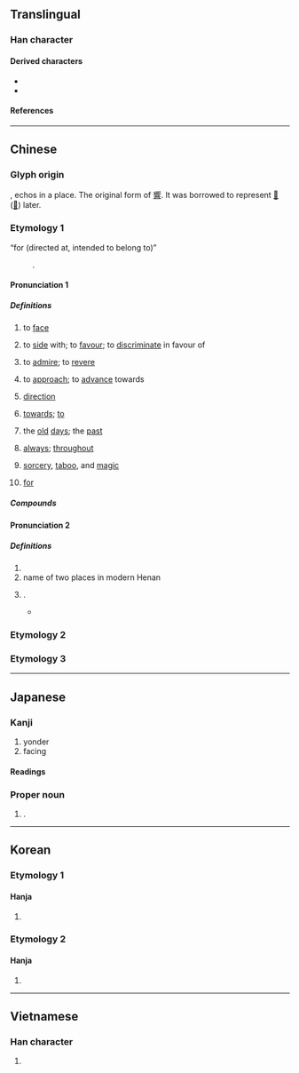 {{also|何|同|回|嚮}}
{{character info}}
==Translingual==
{{stroke order}}

===Han character===
{{Han char|rn=30|rad=口|as=03|sn=6|four=27220|canj=HBR|ids=⿱丿冋,⿵𰃦口}}

====Derived characters====
* {{l|mul|[[响]], [[垧]], [[姠]], [[恦]], [[逈]], [[𣂝]], [[晌]], [[𬂭]], [[𤈍]], [[珦]], [[𥹝]], [[𥿧]], [[䖮]], [[𧧦]], [[𮚹]], [[銄]], [[餉]]([[饷]]), [[𮯄]]}}
* {{l|mul|[[䚁]], [[𭕜]], [[扄]], [[晑]], [[𥭈]], [[𰈜]], [[𠽘]], [[𤍀]], [[嚮]], [[𪢞]], [[𧥁]], [[𫝙]], [[𫷇]], [[𣹚]], [[𮣛]]}}

====References====
{{Han ref|kx=0176.040|dkj=03301|dj=0393.040|hdz=10579.080|uh=5411}}

----

==Chinese==

===Glyph origin===
{{Han etym}}
{{Han compound|宀|口|t1=house|t2=mouth|ls=ic}}, echos in a place. The original form of [[響]]. It was borrowed to represent [[𠨍]] ([[嚮]]) later.

===Etymology 1===
{{zh-forms}}
; “for (directed at, intended to belong to)”
: {{obor|zh|ja|-}} {{ja-r|向け|むけ}}.

====Pronunciation 1====
{{zh-pron
|m=xiàng
|ma=y
|m-s=xiang4
|c=hoeng3
|c-t=
|g=
|h=pfs=hiong
|j=
|md=hióng
|mn=qz,tw,xm:hiòng/twvk,zz:hiàng/hiàⁿ/ǹg/tw:àⁿ
|mn_note=hiòng/hiàng - literary; hiàⁿ/ǹg/àⁿ - vernacular
|mn-t=hiang3
|w=2xian
|x=
|mc=2
|oc=y,2
|cat=v,n,prep,adv,suf
}}

=====Definitions=====
{{zh-hanzi}}

# to [[face]]
#: {{zh-x|向陽|to face the sun}}
#: {{zh-x|大門 向 南|the entrance faces south}}
#: {{zh-x|相 向 而 行|to walk towards each other}}
# to [[side]] with; to [[favour]]; to [[discriminate]] in favour of
#  {{lb|zh|literary}} to [[admire]]; to [[revere]]
# {{lb|zh|literary}} to [[approach]]; to [[advance]] towards
#: {{zh-x|向晚|evening}}
# [[direction]]
#: {{zh-x|風向|wind direction}}
#: {{zh-x|志向|ambitions}}
# [[towards]]; [[to]]
#: {{zh-x|向 東 走|to go east}}
#: {{zh-x|流 向 大海|to flow towards the sea}}
#: {{zh-x|向 警方 報案|to report a crime to the post}}
#: {{zh-x|我 有 些 問題 想 向 您 請教。|}}
#: {{zh-x|大家 紛紛 把 目光 投 向 他。|Everyone cast their gaze towards him.}}
# {{lb|zh|literary}} the [[old]] [[day|days]]; the [[past]]
# [[always]]; [[throughout]]
#: {{zh-x|向 有 研究}}
# {{lb|zh|[[Taivoan]] religious concept}} [[sorcery]], [[taboo]], and [[magic]]
# {{lb|zh|chiefly|ACG|suffix forming attributive adjectives}} [[for]] {{gloss|directed at, intended to belong to}}

=====Compounds=====
{{zh-der|一向|向北|向前|向東|向下|向西|向導|向日葵|向來|方向|不可向邇|不知去向|人心向背|人心所向|偏向|傾向|內向|共同趨向|出口導向|分向島|劉向|動向|去向|反向|反方向|取向|向上|向使|向例|向光|向光性|向化|向午|向善|向地性|向格|向壁虛構|向壁虛造|向外|向學|向寵|向平之願|向年|向往|向後|向心力|向心花序|向斜層|向日|向日性|向時|向晚|向暮|向曉|向榮|向溼性|向火|向火乞兒|向當|向盤|向秀|向聲背實|向背|向著/向着|向量|向錢看|向陽|向隅|向隅獨泣|向隅而泣|向電性|向非|向順|向風|單向|單向天線|單向道|外向|大方向|奈向|奮發向上|定向|定向天線|導向|導向思考|導向飛彈|導向魚雷|山向|志向|怒目相向|性向|性向測驗|意向|所向披靡|所向無前|所向無敵|投向|折節向學|指向|改惡向善|改過向善|斐然向風|方向燈|方向盤|方向舵|昏頭轉向|暈頭轉向|朝向|東向|東奔西向|橫向|欣欣向榮|歸向|歸向導引|民心趨向|民意向背|無計向|物件導向|特殊性向|發憤向上|相向|看風向|矇頭轉向|矛盾相向|航向|蘄向|護向|走向|趨向|轉向|迎向|迴向|逆向|逆向公車|逆向思考|逆向整合|邁向|鋒芒所向|雙向|雙向溝通|震旦方向|靡然向風|風向|風向標|風向球|風向袋|向望:ǹg-bāng;Min Nan}}

====Pronunciation 2====
{{zh-pron
|m=Xiàng
|c=hoeng3
|mn=xm,qz:Hiòng/zz:Hiàng
|mc=1
|oc=n,1
|cat=pn
}}

=====Definitions=====
{{zh-hanzi}}

# {{place|zh|ancient state|in modern|p/Shandong}}
# name of two places in modern Henan
# {{surname|zh}}.
#* {{zh-x|將軍 ^向 ^寵，性行 淑 均，曉暢 軍事。|General''' Xiang''' Chong is a kind and fair-minded man '''proficient''' in military matters.|CL|ref={{lw|zh|諸葛亮}} ({{w|Zhuge Liang|Zhuge Liang}}), {{lang|zh|《出師表》}}, 227 CE}}

===Etymology 2===
{{zh-see|嚮}}

===Etymology 3===
{{zh-see|曏}}

{{zh-cat|Beginning}}

----

==Japanese==

===Kanji===
{{ja-kanji|grade=3|rs=口03}}

# yonder
# facing

====Readings====
{{ja-readings
|goon=こう<かう
|kanon=きょう<きやう
|on=しょう<しやう
|kun=む-く, む-ける, む-かう<む-かふ, む-こう, さきに
}}

{{attention|ja|okurigana for "saki ni"?}}
{{attention|ja|what kind of on-reading is "shō"?}}

===Proper noun===
{{ja-pos|むかい|proper|hhira=むかひ}}

# {{surname|ja||sort=むかい}}.

----

==Korean==

===Etymology 1===

====Hanja====
{{ko-hanja|[[향하다|향할]]|향}}

# {{hanja form of|향|[[facing]]}}

===Etymology 2===

====Hanja====
{{ko-hanja|성|상}}

# {{hanja form of|상|{{surname|ko}}.}}

----

==Vietnamese==

===Han character===
{{vi-readings|reading=[[hướng]]|rs=口03}}

# {{rfdef|vi|sort=口03}}
